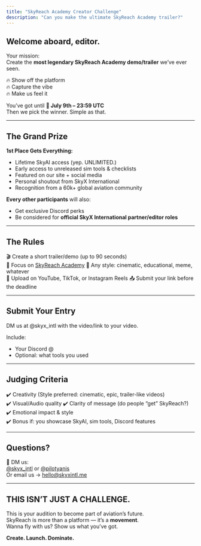 ```yaml
---
title: "SkyReach Academy Creator Challenge"
description: "Can you make the ultimate SkyReach Academy trailer?"
---
```


## Welcome aboard, editor.

Your mission:\
Create the **most legendary SkyReach Academy demo/trailer** we’ve ever seen.

🔥 Show off the platform\
🔥 Capture the vibe\
🔥 Make us feel it

You’ve got until **📅 July 9th – 23:59 UTC**\
Then we pick the winner. Simple as that.

---

## The Grand Prize

**1st Place Gets Everything:**

- Lifetime SkyAI access (yep. UNLIMITED.)
- Early access to unreleased sim tools & checklists
- Featured on our site \+ social media
- Personal shoutout from SkyX International
- Recognition from a 60k\+ global aviation community

**Every other participants** will also:

- Get exclusive Discord perks
- Be considered for **official SkyX International partner/editor roles**

---

## The Rules

🎬 Create a short trailer/demo (up to 90 seconds)\
🎯 Focus on [SkyReach Academy](https://sra.skyxintl.me)
🎨 Any style: cinematic, educational, meme, whatever\
📍 Upload on YouTube, TikTok, or Instagram Reels
📤 Submit your link before the deadline

---

## Submit Your Entry

DM us at @skyx_intl with the video/link to your video.

Include:

- Your Discord @
- Optional: what tools you used

---

## Judging Criteria

✔️ Creativity (Style preferred: cinematic, epic, trailer-like videos)\
✔️ Visual/Audio quality
✔️ Clarity of message (do people “get” SkyReach?)\
✔️ Emotional impact & style\
✔️ Bonus if: you showcase SkyAI, sim tools, Discord features

---

## Questions?

💬 DM us:\
[@skyx_intl](https://instagram.com/skyx_intl) or [@pilotyanis](https://instagram.com/pilotyanis)\
Or email us → [hello@skyxintl.me](mailto:hello@skyxintl.me)

---

## THIS ISN’T JUST A CHALLENGE.

This is your audition to become part of aviation’s future.\
SkyReach is more than a platform — it’s a **movement**.\
Wanna fly with us? Show us what you’ve got.

**Create. Launch. Dominate.**